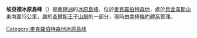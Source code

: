 {{expand|time=2014-01-02T16:47:38+00:00}}
{{unreferenced|time=2014-01-02T16:47:38+00:00}}
{{coord|70|19|S|64|54|E|source:GNIS|display=title}}

'''埃亞德冰原島峰'''（{{lang-en|Ellyard Nunatak}}）是[[南極洲|南極洲]]的[[冰原島峰|冰原島峰]]，位於[[麥克羅伯特森地|麥克羅伯特森地]]，處於[[貝舍韋斯山|貝舍韋斯山]]東南面13公里，屬於[[查爾斯王子山脈|查爾斯王子山脈]]的一部分，現時由[[南極條約體系|南極條約體系]]管理。

{{DEFAULTSORT:Ellyard Nunatak}}
[[Category:麥克羅伯特森地冰原島峰|Category:麥克羅伯特森地冰原島峰]]


{{MacRobertsonLand-geo-stub}}